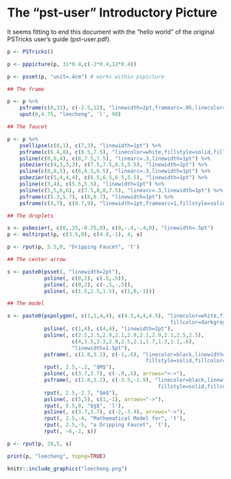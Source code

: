 # The "pst-user" Introductory Picture {#postscript}

It seems fitting to end this document with the "hello world" of the original
PSTricks user's guide (pst-user.pdf).

\small
```r

p <- PSTricks()

p <- pppicture(p, 31*0.4,c(-2*0.4,12*0.4))

p <- psset(p, "unit=.4cm") # works within pspicture

## The frame

p <- p %>%
    psframe(c(0,31), c(-2.5,12), "linewidth=2pt,framearc=.05,linecolor=gray") %>%
    uput(0,4.75, "leecheng", 'l', 90)

## The faucet

p <- p %>%
    psellipse(c(8,1), c(7,3), "linewidth=1pt") %>%
    psframe(c(6.4,8), c(6.5,7.5), "linecolor=white,fillstyle=solid,fillcolor=white") %>%
    psline(c(8,8,4), c(8,7.5,7.5), "linearc=.3,linewidth=1pt") %>%
    psbezier(c(4,3,3,3), c(7.5,7.5,6.5,5.5), "linewidth=1pt") %>%
    psline(c(8,8,5), c(6,6.5,6.5), "linearc=.3,linewidth=1pt") %>%
    psbezier(c(5,4,4,4), c(6.5,6.5,6.5,5.5), "linewidth=1pt") %>%
    psline(c(3,4), c(5.5,5.5), "linewidth=1pt") %>%
    psline(c(5,5,6,6), c(7.5,8,8,7.5), "linearc=.3,linewidth=1pt") %>%
    psframe(c(5.3,5.7), c(8,8.7), "linewidth=1pt") %>%
    psframe(c(4,7), c(8.7,9), "linewidth=1pt,framearc=1,fillstyle=solid,fillcolor=white")

## The droplets

s <- psbezier(, c(0,.25,-0.25,0), c(0,-.4,-.4,0), "linewidth=.5pt")
p <- multirput(p, c(3.5,0), c(4.8,-1), 4, s)

p <- rput(p, 5.5,0, "Dripping Faucet", 't')

## The center arrow

s <- paste0(psset(, "linewidth=2pt"),
            psline(, c(0,2), c(.5,.5)),
            psline(, c(0,2), c(-.5,-.5)),
            psline(, c(1.5,2.5,1.5), c(1,0,-1)))

## The model

s <- paste0(pspolygon(, c(1,1,4,4), c(4.5,4,4,4.5), "linecolor=white,fillstyle=vlines,
                                                     fillcolor=darkgray,hatchsep=.2"),
            psline(, c(1,4), c(4,4), "linewidth=2pt"),
            psline(, c(2.5,2.5,2.9,2.1,2.9,2.1,2.9,2.1,2.5,2.5),
                     c(4,3.5,3.3,2.9,2.5,2.1,1.7,1.3,1.1,.6),
                     "linewidth=1.5pt"),
            psframe(, c(1.8,3.2), c(-1,.6), "linecolor=black,linewidth=1.5pt,
                                             fillstyle=solid,fillcolor=lightgray"),
            rput(, 2.5,-.2, "$M$"),
            psline(, c(3.7,3.7), c(-.9,.5), arrows="<->"),
            psframe(, c(1.8,3.2), c(-3.5,-1.9), "linecolor=black,linewidth=1.5pt,
                                                 fillstyle=solid,fillcolor=lightgray"),
            rput(, 2.5,-2.7, "$m$"),
            psline(, c(5,5), c(1,-1), arrows="->"),
            rput(, 5.5,0, "$g$", 'l'),
            psline(, c(3.7,3.7), c(-2,-3.4), arrows="->"),
            rput(, 2.5,-4, "Mathematical Model for", 't'),
            rput(, 2.5,-5, "a Dripping Faucet", 't'),
            rput(, -6,-2, s))

p <- rput(p, 20,5, s)

print(p, "leecheng", topng=TRUE)
```
```r
knitr::include_graphics("leecheng.png")
```

